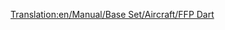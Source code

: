 [[Translation:en/Manual/Base Set/Aircraft/FFP Dart]]
{{en/Manual/Base Set/Aircraft/Aircraft|Cost=32,812 (65.624)
|Speed=947 kph (592 MPH)
|Annual=3,656 (7.312)
|Designed=1955
|Lifespan=18
|Capacity=90 passengers & 10 bags of mail
|Description=A much higher capacity than earlier planes, but a lower life and higher prices may deter new players.
|Real-life=Aërospatiale SE-310 Caravelle
}}